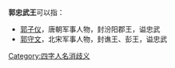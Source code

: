 '''郭忠武王'''可以指：
* [[郭子仪|郭子仪]]，唐朝军事人物，封汾阳郡王，谥忠武
* [[郭守文|郭守文]]，北宋军事人物，封谯王、彭王，谥忠武

{{disambig}}

[[Category:四字人名消歧义|Category:四字人名消歧义]]